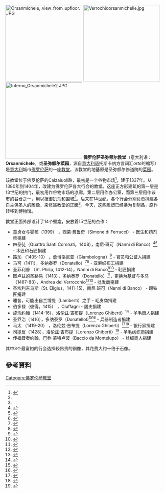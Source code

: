 [[File:Orsanmichele,_view_from_upfloor.JPG|250px]]
[[File:Verrochioorsanmichelle.jpg|250px]]
[[File:Interno_Orsanmichele2.JPG|250px]]
'''佛罗伦萨圣弥额尔教堂'''（意大利语：'''Orsanmichele'''，或'''圣弥额尔菜园'''，源自[[意大利语|意大利语]]托斯卡纳方言词汇''orto''的缩写）是[[意大利|意大利]]城市[[佛罗伦萨|佛罗伦萨]]的一座[[教堂|教堂]]。该教堂的地基原是圣弥额尔修道院的[[菜园|菜园]]。 

该教堂位于佛罗伦萨的Calzaiuoli路，最初是一个谷物市场<ref name=arch>{{cite book | first=Guido | last=Zucconi | year= 1995| title=Florence: An Architectural Guide | publisher=Arsenale Editrice srl | location=San Giovanni Lupatoto, Vr, Italy | isbn=88-7743-147-4}}</ref>，建于1337年。从1380年到1404年，改建为佛罗伦萨各大行会的教堂。这座正方形建筑的第一层是13世纪的拱门，最初用作谷物市场的凉廊。第二层用作办公室，而第三层用作该市的谷仓之一，用以抵御饥荒和围城<ref name=arch/>。后来在14世纪，各个行会分别负责捐建各自主保圣人的雕像，来修饰教堂的正面<ref name=arch/>。今天，这些雕塑已经换为复制品，原作转移到博物馆。

教堂正面外部设计了14个壁龛，安放着15世纪的杰作：
*童贞女与婴孩（1399） ，西蒙·费鲁奇（Simone di Ferrucci） - 医生和药剂师捐建
*四圣徒（Quattro Santi Coronati，1408），南尼·班可（Nanni di Banco）<ref>{{cite web | url = http://www.nga.gov/exhibitions/2005/orsanmichele/nanni.shtm | title = Nanni Di Banco | work = The National Gallery of Art | accessdate = 2006年7月14日 | deadurl = yes | archiveurl = https://web.archive.org/web/20060821083553/http://www.nga.gov/exhibitions/2005/orsanmichele/nanni.shtm | archivedate = 2006年8月21日 }}</ref><ref>{{cite web | last = Sullivan | first = Mary Ann | date = 2005年7月10日 | url = http://www.bluffton.edu/~sullivanm/orsanmichele/nanni.html | title = ''Four Crowned Saints'' (or ''Four Crowned Martyrs'') and relief at base of tabernacle, Orsanmichele | work = Orsanmichele | publisher = Digital Imaging Project: Art historical images of European and North American architecture and sculpture from classical Greek to Post-modern | accessdate = 2006年7月14日 | archive-date = 2016年3月4日 | archive-url = https://web.archive.org/web/20160304203025/http://www.bluffton.edu/~sullivanm/orsanmichele/nanni.html | dead-url = no }}</ref> - 木匠和石匠捐建
*路加 （1405-10） ，詹博洛尼亚（Giambologna）<ref>{{cite web | last = Sullivan | first = Mary Ann | date = 2005年7月10日 | url = http://www.bluffton.edu/~sullivanm/orsanmichele/bolognaluke.html | title = ''St. Luke'' | work = Orsanmichele | publisher = Digital Imaging Project: Art historical images of European and North American architecture and sculpture from classical Greek to Post-modern | accessdate = 2006年7月14日 | archive-date = 2016年3月5日 | archive-url = https://web.archive.org/web/20160305031451/http://www.bluffton.edu/~sullivanm/orsanmichele/bolognaluke.html | dead-url = no }}</ref> - 官员和公证人捐建
*马可（1411），多纳泰罗（Donatello）<ref>{{cite web | last = Sullivan | first = Mary Ann | date = 2005年7月10日 | url = http://www.bluffton.edu/~sullivanm/orsanmichele/stmark.html | title = ''St. Mark'', Orsanmichele | work = Orsanmichele | publisher = Digital Imaging Project: Art historical images of European and North American architecture and sculpture from classical Greek to Post-modern | accessdate = 2006年7月14日 }}{{dead link|date=2017年11月 |bot=InternetArchiveBot |fix-attempted=yes }}</ref><ref>{{cite web | last = Kren | first = Emil | coauthors = Marx, Daniel | date = 2006年6月22日 | url = http://www.wga.hu/frames-e.html?/html/d/donatell/1_early/orsanmic/2mark_1.html | title = St Mark | work = Web Gallery of Art | accessdate = 2006年7月14日 | archive-date = 2016年3月4日 | archive-url = https://web.archive.org/web/20160304054254/http://www.wga.hu/frames-e.html?%2Fhtml%2Fd%2Fdonatell%2F1_early%2Forsanmic%2F2mark_1.html | dead-url = no }}</ref> - 亚麻织布工捐建
*圣菲利普 （St. Philip, 1412-14），Nanni di Banco<ref>{{cite web | last = Sullivan | first = Mary Ann | date = 2005年7月10日 | url = http://www.bluffton.edu/~sullivanm/orsanmichele/nanniphilip.html | title = ''St. Philip'', Orsanmichele | work = Orsanmichele | publisher = Digital Imaging Project: Art historical images of European and North American architecture and sculpture from classical Greek to Post-modern | accessdate = 2006年7月14日 | archive-date = 2015年4月19日 | archive-url = https://web.archive.org/web/20150419125217/http://www.bluffton.edu/~sullivanm/orsanmichele/nanniphilip.html | dead-url = no }}</ref><ref>{{cite web | url = http://employees.oneonta.edu/farberas/arth/Images/ARTH213images/Orsanmichele/NannidiBanco_Quattro.jpg | title = ''St. Philip'' | format = JPG | accessdate = 2006年7月14日 | archive-date = 2016年3月4日 | archive-url = https://web.archive.org/web/20160304022839/http://employees.oneonta.edu/farberas/arth/Images/ARTH213images/Orsanmichele/NannidiBanco_Quattro.jpg | dead-url = yes }}</ref> - 鞋匠捐建
*图卢兹的圣路易（1413），多纳泰罗（Donatello）<ref>{{cite web | last = Kren | first = Emil | coauthors = Marx, Daniel | date = 2006年6月22日 | url = http://www.wga.hu/frames-e.html?/html/d/donatell/1_early/orsanmic/2louis_1.html | title = ''St Louis'' | work = Web Gallery of Art | accessdate = 2006年7月14日 | archive-date = 2016年3月3日 | archive-url = https://web.archive.org/web/20160303233505/http://www.wga.hu/frames-e.html?%2Fhtml%2Fd%2Fdonatell%2F1_early%2Forsanmic%2F2louis_1.html | dead-url = no }}</ref>，更换为基督与多马（1467-83），Andrea del Verrocchio<ref>{{cite web | last = Sullivan | first = Mary Ann | date = 2005年7月10日 | url = http://www.bluffton.edu/~sullivanm/orsanmichele/verrocchio.html | title = ''Christ and St. Thomas'' (or Doubting of Thomas), Orsanmichele | work = Orsanmichele | publisher = Digital Imaging Project: Art historical images of European and North American architecture and sculpture from classical Greek to Post-modern | accessdate = 2006年7月14日 | archive-date = 2016年3月5日 | archive-url = https://web.archive.org/web/20160305025924/http://www.bluffton.edu/~sullivanm/orsanmichele/verrocchio.html | dead-url = no }}</ref><ref>{{cite web | url = http://www.nga.gov/exhibitions/2005/orsanmichele/verrocchio.shtm | title = Verrocchio | work = The National Gallery of Art | accessdate = 2006年7月14日 | deadurl = yes | archiveurl = https://web.archive.org/web/20060821085246/http://www.nga.gov/exhibitions/2005/orsanmichele/verrocchio.shtm | archivedate = 2006年8月21日 }}</ref> - 批发商捐建
*圣埃利吉乌斯（St. Eligius，1411-15)，南尼·班可（Nanni di Banco） - 蹄铁匠捐建
*雅各，可能出自兰博提（Lamberti）之手 - 毛皮商捐建
*伯多禄（彼得，1415） ，Ciuffagni - 屠夫捐建
*施洗约翰（1414-16），洛伦兹·吉布提（Lorenzo Ghiberti）<ref>{{cite web | last = Sullivan | first = Mary Ann | date = 2005年7月10日 | url = http://www.bluffton.edu/~sullivanm/orsanmichele/ghiberti.html | title = ''St. John the Baptist'' | work = Orsanmichele | publisher = Digital Imaging Project: Art historical images of European and North American architecture and sculpture from classical Greek to Post-modern | accessdate = 2006年7月14日 | archive-date = 2016年3月5日 | archive-url = https://web.archive.org/web/20160305025904/http://www.bluffton.edu/~sullivanm/orsanmichele/ghiberti.html | dead-url = no }}</ref> - 羊毛商人捐建
*圣乔治（1416），多纳泰罗（Donatello0<ref>{{cite web | last = Sullivan | first = Mary Ann | date = 2005年7月10日 | url = http://www.bluffton.edu/~sullivanm/orsanmichele/donatellogeorge.html | title = ''St. George'' (bronze copy of the original marble) and relief at the base of the tabernacle, Orsanmichele | work = Orsanmichele | publisher = Digital Imaging Project: Art historical images of European and North American architecture and sculpture from classical Greek to Post-modern | accessdate = 2006年7月14日 | archive-date = 2016年3月4日 | archive-url = https://web.archive.org/web/20160304202018/http://www.bluffton.edu/~sullivanm/orsanmichele/donatellogeorge.html | dead-url = no }}</ref><ref>{{cite web | last = Kren | first = Emil | coauthors = Marx, Daniel | date = 2006年6月22日 | url = http://www.wga.hu/frames-e.html?/html/d/donatell/1_early/orsanmic/1georg_1.html | title = ''St George'' | work = Web Gallery of Art | accessdate = 2006年7月14日 | archive-date = 2016年3月3日 | archive-url = https://web.archive.org/web/20160303224036/http://www.wga.hu/frames-e.html?%2Fhtml%2Fd%2Fdonatell%2F1_early%2Forsanmic%2F1georg_1.html | dead-url = no }}</ref> - 兵器制造者捐建
*马太 （1419-20） ，洛伦兹·吉布提（Lorenzo Ghiberti）<ref>{{cite web | url = http://employees.oneonta.edu/farberas/arth/Images/ARTH213images/Orsanmichele/Ghiberti_StMatthew.jpg | title = ''St. Matthew'' | format = JPG | accessdate = 2006年7月14日 | archive-date = 2016年4月5日 | archive-url = https://web.archive.org/web/20160405132603/http://employees.oneonta.edu/farberas/arth/Images/ARTH213images/Orsanmichele/ghiberti_stmatthew.jpg | dead-url = yes }}</ref><ref>{{cite web | url = http://www.nga.gov/exhibitions/2005/orsanmichele/ghiberti.shtm | title = Ghiberti | work = The National Gallery of Art | accessdate = 2006年7月14日 | deadurl = yes | archiveurl = https://web.archive.org/web/20060821084633/http://www.nga.gov/exhibitions/2005/orsanmichele/ghiberti.shtm | archivedate = 2006年8月21日 }}</ref> - 银行家捐建
*司提反（1428），洛伦兹·吉布提（Lorenzo Ghiberti）<ref>{{cite web | url = http://employees.oneonta.edu/farberas/arth/Images/ARTH213images/Orsanmichele/Ghiberti_StStephen.jpg | title = ''St. Stephen'' | format = JPG | accessdate = 2006年7月14日 | archive-date = 2016年3月4日 | archive-url = https://web.archive.org/web/20160304022849/http://employees.oneonta.edu/farberas/arth/Images/ARTH213images/Orsanmichele/Ghiberti_StStephen.jpg | dead-url = yes }}</ref> - 羊毛纺织商捐建
*传福音者约翰，巴乔·蒙特卢波（Baccio da Montelupo） - 丝绸商人捐建

其中3个最富裕的行会选择较昂贵的铜像，其花费大约十倍于石像。

==參考資料==
<div class="references-small">
<references />
</div>

{{Coord|43|46|14.73|N|11|15|18.61|E|type:landmark|display=title}}
{{佛罗伦萨地标}}
[[Category:佛罗伦萨教堂|Category:佛罗伦萨教堂]]